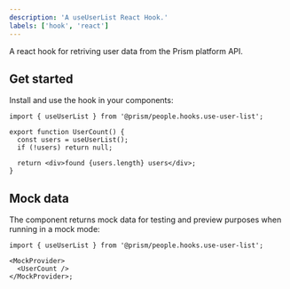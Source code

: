 ```yaml
---
description: 'A useUserList React Hook.'
labels: ['hook', 'react']
---
```


A react hook for retriving user data from the Prism platform API.

## Get started

Install and use the hook in your components:

```tsx
import { useUserList } from '@prism/people.hooks.use-user-list';

export function UserCount() {
  const users = useUserList();
  if (!users) return null;

  return <div>found {users.length} users</div>;
}
```

## Mock data

The component returns mock data for testing and preview purposes when running in a mock mode:

```tsx
import { useUserList } from '@prism/people.hooks.use-user-list';

<MockProvider>
  <UserCount />
</MockProvider>;
```
